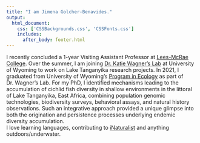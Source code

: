 ```yaml
---
title: "I am Jimena Golcher-Benavides."
output: 
  html_document:
    css: ['CSSBackgrounds.css', 'CSSFonts.css']
    includes:
      after_body: footer.html
---
```


<!-- This adds my headshot, floating to the left of the text and with 20 pixels of padding around it.  -->

<script>
   $(document).ready(function() {
     $head = $('#header');
     $head.prepend('<img src=\"JimenaGB.jpeg\" style=\"float: left;width: 300px;padding: 20px\"/>')
   });
</script>

 I recently concluded a 1-year Visiting Assistant Professor at [Lees-McRae College](https://www.lmc.edu). Over the summer, I am joining [Dr. Katie Wagner's Lab](https://cewagnerlab.com) at University of Wyoming to work on Lake Tanganyika research projects. In 2021, I graduated from University of Wyoming's [Program in Ecology](http://www.uwyo.edu/pie/) as part of Dr. Wagner's Lab. For my PhD, I identified mechanisms leading to the accumulation of cichlid fish diversity in shallow environments in the littoral of Lake Tanganyika, East Africa, combining population genomic technologies, biodiversity surveys, behavioral assays, and natural history observations. Such an integrative approach provided a unique glimpse into both the origination and persistence processes underlying endemic diversity accumulation.  
  I love learning languages, contributing to [iNaturalist](https://www.inaturalist.org/users/318056) and anything outdoors/underwater.
